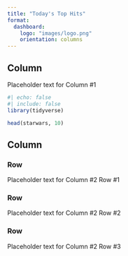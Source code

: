 ```yaml
--- 
title: "Today's Top Hits"
format:
  dashboard: 
    logo: "images/logo.png"
    orientation: columns
---
```


## Column {width="35%"}

Placeholder text for Column #1
```r
#| echo: false
#| include: false
library(tidyverse)
```

```r
head(starwars, 10)
```



## Column {width="65%"}

### Row {height="10%"}

Placeholder text for Column #2 Row #1

### Row {height="70%"}

Placeholder text for Column #2 Row #2

### Row {height="20%"}

Placeholder text for Column #2 Row #3